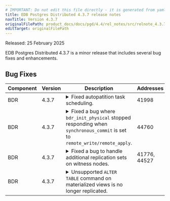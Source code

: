 ```yaml
---
# IMPORTANT: Do not edit this file directly - it is generated from yaml source.
title: EDB Postgres Distributed 4.3.7 release notes
navTitle: Version 4.3.7
originalFilePath: product_docs/docs/pgd/4.4/rel_notes/src/relnote_4.3.7.yml
editTarget: originalFilePath
---
```


Released: 25 February 2025

EDB Postgres Distributed 4.3.7 is a minor release that includes several bug fixes and enhancements.

## Bug Fixes

<table class="table w-100"><thead><tr><th>Component</th><th>Version</th><th>Description</th><th width="10%">Addresses</th></tr></thead><tbody>
<tr><td>BDR</td><td>4.3.7</td><td><details><summary>Fixed autopatition task scheduling.</summary><hr/><p>To improve reliability, shuffle the scheduling of autopartition tasks. This way, tasks that are prone to failure won't consistently impact the success of other tasks.</p>
</details></td><td>41998</td></tr>
<tr><td>BDR</td><td>4.3.7</td><td><details><summary>Fixed a bug where <code>bdr_init_physical</code> stopped responding when <code>synchronous_commit</code> is set to <code>remote_write/remote_apply</code>.</summary><hr/><p><code>bdr_init_physical</code> disables synchronous replication on a new node by resetting <code>synchronous_standby_names</code> to an empty string. A warning message reminds you to set <code>synchronous_standby_names</code> as needed.</p>
</details></td><td>44760</td></tr>
<tr><td>BDR</td><td>4.3.7</td><td><details><summary>Fixed a bug to handle additional replication sets on witness nodes.</summary><hr/><p>The witness node now only cares about the top replication set and thus allows it to miss replications sets and not error out.</p>
</details></td><td>41776, 44527</td></tr>
<tr><td>BDR</td><td>4.3.7</td><td><details><summary>Unsupported <code>ALTER TABLE</code> command on materialized views is no longer replicated.</summary><hr/><p>Replication no longer becomes stuck when the command is issued.</p>
</details></td><td></td></tr>
</tbody></table>


